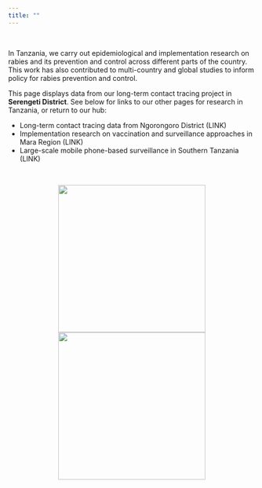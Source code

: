 ```yaml
---
title: ""
---
```


<br>

In Tanzania, we carry out epidemiological and implementation research on rabies and its prevention and control across different parts of the country. This work has also contributed to multi-country and global studies to inform policy for rabies prevention and control.

This page displays data from our long-term contact tracing project in <b>Serengeti District</b>. See below for links to our other pages for research in Tanzania, or return to our hub:    
  
* Long-term contact tracing data from Ngorongoro District (LINK)    
* Implementation research on vaccination and surveillance approaches in Mara Region (LINK)  
* Large-scale mobile phone-based surveillance in Southern Tanzania (LINK)  
  
<br>

<center>

<img src="img/glasgow_lab_group.png" style="display: inline-block; margin-left: auto; margin-right: auto; height:300px;"/>
<img src="img/focus_group.png" style="display: inline-block; margin-left: auto; margin-right: auto; height:300px;"/>

</center>